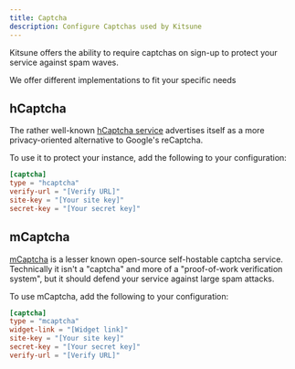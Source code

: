 ```yaml
---
title: Captcha
description: Configure Captchas used by Kitsune
---
```


Kitsune offers the ability to require captchas on sign-up to protect your service against spam waves.

We offer different implementations to fit your specific needs

## hCaptcha

The rather well-known [hCaptcha service](https://www.hcaptcha.com/) advertises itself as a more privacy-oriented alternative to Google's reCaptcha.

To use it to protect your instance, add the following to your configuration:

```toml
[captcha]
type = "hcaptcha"
verify-url = "[Verify URL]"
site-key = "[Your site key]"
secret-key = "[Your secret key]"
```

## mCaptcha

[mCaptcha](https://mcaptcha.org/) is a lesser known open-source self-hostable captcha service.  
Technically it isn't a "captcha" and more of a "proof-of-work verification system", but it should defend your service against large spam attacks.

To use mCaptcha, add the following to your configuration:

```toml
[captcha]
type = "mcaptcha"
widget-link = "[Widget link]"
site-key = "[Your site key]"
secret-key = "[Your secret key]"
verify-url = "[Verify URL]"
```
